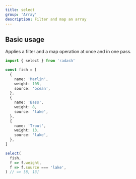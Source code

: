 ```yaml
---
title: select
group: 'Array'
description: Filter and map an array
---
```


## Basic usage

Applies a filter and a map operation at once and in one pass.

```ts
import { select } from 'radash'

const fish = [
  {
    name: 'Marlin',
    weight: 105,
    source: 'ocean',
  },
  {
    name: 'Bass',
    weight: 8,
    source: 'lake',
  },
  {
    name: 'Trout',
    weight: 13,
    source: 'lake',
  },
]

select(
  fish,
  f => f.weight,
  f => f.source === 'lake',
) // => [8, 13]
```
